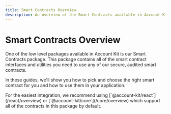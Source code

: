 ```yaml
---
title: Smart Contracts Overview
description: An overview of the Smart Contracts available in Account Kit and how to use them
---
```


# Smart Contracts Overview

One of the low level packages available in Account Kit is our Smart Contracts package. This package contains all of the smart contract interfaces and utilities you need to use any of our
secure, audited smart contracts.

In these guides, we'll show you how to pick and choose the right smart contract for you and how to use them in your application.

<Tip>
  For the easiest integration, we recommend using
  [`@account-kit/react`](/react/overview) or
  [`@account-kit/core`](/core/overview) which support all of the contracts in
  this package by default.
</Tip>
